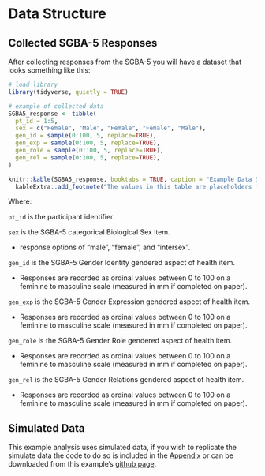 # Data Structure {#data-structure}

## Collected SGBA-5 Responses

After collecting responses from the SGBA-5 you will have a dataset that looks something like this:

```r
# load library
library(tidyverse, quietly = TRUE)

# example of collected data
SGBA5_response <- tibble(
  pt_id = 1:5,
  sex = c("Female", "Male", "Female", "Female", "Male"),
  gen_id = sample(0:100, 5, replace=TRUE),
  gen_exp = sample(0:100, 5, replace=TRUE),
  gen_role = sample(0:100, 5, replace=TRUE),
  gen_rel = sample(0:100, 5, replace=TRUE),
)
```

```r
knitr::kable(SGBA5_response, booktabs = TRUE, caption = "Example Data Structure") %>%
  kableExtra::add_footnote("The values in this table are placeholders for the example, not real data", notation = "none")
```

Where:

`pt_id` is the participant identifier.  

`sex` is the SGBA-5 categorical Biological Sex item.  

  - response options of "male", "female", and "intersex".  

`gen_id` is the SGBA-5 Gender Identity gendered aspect of health item.  

  - Responses are recorded as ordinal values between 0 to 100 on a feminine to masculine scale (measured in mm if completed on paper).  

`gen_exp` is the SGBA-5 Gender Expression gendered aspect of health item.  

  - Responses are recorded as ordinal values between 0 to 100 on a feminine to masculine scale (measured in mm if completed on paper).  

`gen_role` is the SGBA-5 Gender Role gendered aspect of health item.  

  - Responses are recorded as ordinal values between 0 to 100 on a feminine to masculine scale (measured in mm if completed on paper).  

`gen_rel` is the SGBA-5 Gender Relations gendered aspect of health item.  

  - Responses are recorded as ordinal values between 0 to 100 on a feminine to masculine scale (measured in mm if completed on paper).


## Simulated Data

This example analysis uses simulated data, if you wish to replicate the simulate data the code to do so is included in the [Appendix](#appendix) or can be downloaded from this example's [github page](https://github.com/putman-a/SGBA-5_example_analysis/%s).
